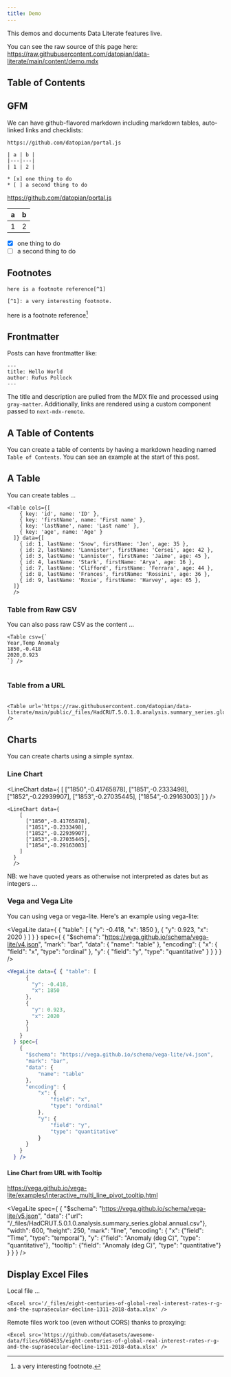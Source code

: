 ```yaml
---
title: Demo
---
```


This demos and documents Data Literate features live.

You can see the raw source of this page here: https://raw.githubusercontent.com/datopian/data-literate/main/content/demo.mdx

## Table of Contents

## GFM

We can have github-flavored markdown including markdown tables, auto-linked links and checklists:

```
https://github.com/datopian/portal.js

| a | b |
|---|---|
| 1 | 2 |

* [x] one thing to do
* [ ] a second thing to do
```

https://github.com/datopian/portal.js

| a | b |
|---|---|
| 1 | 2 |

* [x] one thing to do
* [ ] a second thing to do

## Footnotes

```
here is a footnote reference[^1]

[^1]: a very interesting footnote.
```

here is a footnote reference[^1]

[^1]: a very interesting footnote.


## Frontmatter

Posts can have frontmatter like:

```
---
title: Hello World
author: Rufus Pollock
---
```

The title and description are pulled from the MDX file and processed using `gray-matter`. Additionally, links are rendered using a custom component passed to `next-mdx-remote`.

## A Table of Contents

You can create a table of contents by having a markdown heading named `Table of Contents`. You can see an example at the start of this post.


## A Table

You can create tables ...

```
<Table cols={[
    { key: 'id', name: 'ID' },
    { key: 'firstName', name: 'First name' },
    { key: 'lastName', name: 'Last name' },
    { key: 'age', name: 'Age' }
  ]} data={[
    { id: 1, lastName: 'Snow', firstName: 'Jon', age: 35 },
    { id: 2, lastName: 'Lannister', firstName: 'Cersei', age: 42 },
    { id: 3, lastName: 'Lannister', firstName: 'Jaime', age: 45 },
    { id: 4, lastName: 'Stark', firstName: 'Arya', age: 16 },
    { id: 7, lastName: 'Clifford', firstName: 'Ferrara', age: 44 },
    { id: 8, lastName: 'Frances', firstName: 'Rossini', age: 36 },
    { id: 9, lastName: 'Roxie', firstName: 'Harvey', age: 65 },
  ]}
  />
```

<Table cols={[
    { key: 'id', name: 'ID' },
    { key: 'firstName', name: 'First name' },
    { key: 'lastName', name: 'Last name' },
    { key: 'age', name: 'Age' }
  ]} data={[
    { id: 1, lastName: 'Snow', firstName: 'Jon', age: 35 },
    { id: 2, lastName: 'Lannister', firstName: 'Cersei', age: 42 },
    { id: 3, lastName: 'Lannister', firstName: 'Jaime', age: 45 },
    { id: 4, lastName: 'Stark', firstName: 'Arya', age: 16 },
    { id: 7, lastName: 'Clifford', firstName: 'Ferrara', age: 44 },
    { id: 8, lastName: 'Frances', firstName: 'Rossini', age: 36 },
    { id: 9, lastName: 'Roxie', firstName: 'Harvey', age: 65 },
  ]}
  />

### Table from Raw CSV

You can also pass raw CSV as the content ...

```
<Table csv={`
Year,Temp Anomaly
1850,-0.418
2020,0.923
`} />
```

<Table csv={`
Year,Temp Anomaly,
1850,-0.418
2020,0.923
`} />

### Table from a URL

<Table url='https://raw.githubusercontent.com/datopian/data-literate/main/public/_files/HadCRUT.5.0.1.0.analysis.summary_series.global.annual.csv' />

```
<Table url='https://raw.githubusercontent.com/datopian/data-literate/main/public/_files/HadCRUT.5.0.1.0.analysis.summary_series.global.annual.csv' />
```

## Charts

You can create charts using a simple syntax.

### Line Chart

<LineChart data={
    [
      ["1850",-0.41765878],
      ["1851",-0.2333498],
      ["1852",-0.22939907],
      ["1853",-0.27035445],
      ["1854",-0.29163003]
    ]
  }
  />

```
<LineChart data={
    [
      ["1850",-0.41765878],
      ["1851",-0.2333498],
      ["1852",-0.22939907],
      ["1853",-0.27035445],
      ["1854",-0.29163003]
    ]
  }
  />
```

NB: we have quoted years as otherwise not interpreted as dates but as integers ...


### Vega and Vega Lite

You can using vega or vega-lite. Here's an example using vega-lite:

<VegaLite data={ { "table": [
      {
        "y": -0.418,
        "x": 1850
      },
      {
        "y": 0.923,
        "x": 2020
      }
      ]
    }
  } spec={
    {
      "$schema": "https://vega.github.io/schema/vega-lite/v4.json",
      "mark": "bar",
      "data": {
          "name": "table"
      },
      "encoding": {
          "x": {
              "field": "x",
              "type": "ordinal"
          },
          "y": {
              "field": "y",
              "type": "quantitative"
          }
      }
    }
  } />


```jsx
<VegaLite data={ { "table": [
      {
        "y": -0.418,
        "x": 1850
      },
      {
        "y": 0.923,
        "x": 2020
      }
      ]
    }
  } spec={
    {
      "$schema": "https://vega.github.io/schema/vega-lite/v4.json",
      "mark": "bar",
      "data": {
          "name": "table"
      },
      "encoding": {
          "x": {
              "field": "x",
              "type": "ordinal"
          },
          "y": {
              "field": "y",
              "type": "quantitative"
          }
      }
    }
  } />

```

#### Line Chart from URL with Tooltip

https://vega.github.io/vega-lite/examples/interactive_multi_line_pivot_tooltip.html

<VegaLite spec={ 
{
  "$schema": "https://vega.github.io/schema/vega-lite/v5.json",
  "data": {"url": "/_files/HadCRUT.5.0.1.0.analysis.summary_series.global.annual.csv"},
  "width": 600,
  "height": 250,
  "mark": "line",
  "encoding": {
    "x": {"field": "Time", "type": "temporal"},
    "y": {"field": "Anomaly (deg C)", "type": "quantitative"},
    "tooltip": {"field": "Anomaly (deg C)", "type": "quantitative"}
  }
}
} />

## Display Excel Files

Local file ...

```
<Excel src='/_files/eight-centuries-of-global-real-interest-rates-r-g-and-the-suprasecular-decline-1311-2018-data.xlsx' />
```

<Excel src='/_files/eight-centuries-of-global-real-interest-rates-r-g-and-the-suprasecular-decline-1311-2018-data.xlsx' />

Remote files work too (even without CORS) thanks to proxying:

```
<Excel src='https://github.com/datasets/awesome-data/files/6604635/eight-centuries-of-global-real-interest-rates-r-g-and-the-suprasecular-decline-1311-2018-data.xlsx' />
```

<Excel src='https://github.com/datasets/awesome-data/files/6604635/eight-centuries-of-global-real-interest-rates-r-g-and-the-suprasecular-decline-1311-2018-data.xlsx' />
